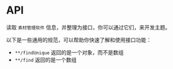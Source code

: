 # API

读取 `素材管理软件` 信息，并整理为接口，你可以通过它们，来开发主题。

以下是一些通用的规范，可以帮助你快速了解和使用接口功能：

- `**/findUnique` 返回的是一个对象，而不是数组
- `**/find` 返回的是一个数组
